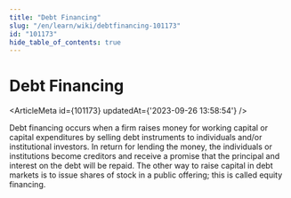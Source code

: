 ```yaml
---
title: "Debt Financing"
slug: "/en/learn/wiki/debtfinancing-101173"
id: "101173"
hide_table_of_contents: true
---
```



# Debt Financing

<ArticleMeta id={101173} updatedAt={'2023-09-26 13:58:54'} />
<div className='border-solid border-b border-t-0 my-4 border-[var(--ifm-color-gray-300)]' />

Debt financing occurs when a firm raises money for working capital or capital expenditures by selling debt instruments to individuals and/or institutional investors. In return for lending the money, the individuals or institutions become creditors and receive a promise that the principal and interest on the debt will be repaid. The other way to raise capital in debt markets is to issue shares of stock in a public offering; this is called equity financing.
